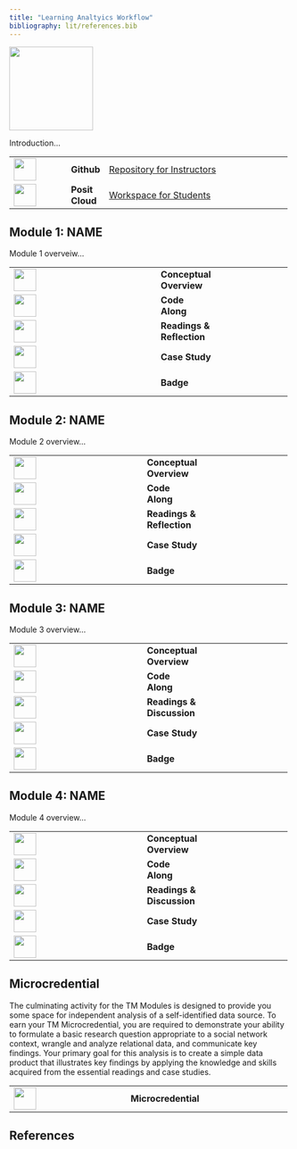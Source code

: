 ```yaml
---
title: "Learning Analtyics Workflow"
bibliography: lit/references.bib
---
```


![](images/law-micro.png){width="150"}

Introduction...

+------------------------------------+-----------------+-----------------------------------------------------------------------------------------------------------------------+
| ![](images/github.png){width="40"} | **Github\       | [Repository for Instructors](https://github.com/laser-institute/text-mining)                                          |
|                                    | **              |                                                                                                                       |
+------------------------------------+-----------------+-----------------------------------------------------------------------------------------------------------------------+
| ![](images/posit.png){width="40"}  | **Posit Cloud** | [Workspace for Students](https://posit.cloud/spaces/493094/join?access_code=qjsumVzA0HZYgrxOSizVbVPmDs7iHYS32yUQaqDe) |
+------------------------------------+-----------------+-----------------------------------------------------------------------------------------------------------------------+

## Module 1: NAME

Module 1 overveiw...

+-------------------------------------------------+----------------+------------------------+
| ![](images/conceptual-overview.png){width="40"} | **Conceptual\  |                        |
|                                                 | Overview**     |                        |
+-------------------------------------------------+----------------+------------------------+
| ![](images/code-along.png){width="40"}          | **Code Along** |                        |
+-------------------------------------------------+----------------+------------------------+
| ![](images/reading.png){width="40"}             | **Readings &\  |                        |
|                                                 | Reflection**   |                        |
+-------------------------------------------------+----------------+------------------------+
| ![](images/case-study.png){width="40"}          | **Case Study** |                        |
+-------------------------------------------------+----------------+------------------------+
| ![](images/sna-badge-1.png){width="40"}         | **Badge**      |                        |
+-------------------------------------------------+----------------+------------------------+

## Module 2: NAME

Module 2 overview...

+------------------------------------------+----------------+---------------------------+
| ![](images/presentation.png){width="40"} | **Conceptual\  |                           |
|                                          | Overview**     |                           |
+------------------------------------------+----------------+---------------------------+
| ![](images/code-along.png){width="40"}   | **Code Along** |                           |
+------------------------------------------+----------------+---------------------------+
| ![](images/reading.png){width="40"}      | **Readings &\  |                           |
|                                          | Reflection**   |                           |
+------------------------------------------+----------------+---------------------------+
| ![](images/case-study.png){width="40"}   | **Case Study** |                           |
+------------------------------------------+----------------+---------------------------+
| ![](images/sna-badge-2.png){width="40"}  | **Badge**      |                           |
+------------------------------------------+----------------+---------------------------+

## Module 3: NAME

Module 3 overview...

+------------------------------------------+----------------+---------------------------+
| ![](images/presentation.png){width="40"} | **Conceptual\  |                           |
|                                          | Overview**     |                           |
+------------------------------------------+----------------+---------------------------+
| ![](images/code-along.png){width="40"}   | **Code Along** |                           |
+------------------------------------------+----------------+---------------------------+
| ![](images/reading.png){width="40"}      | **Readings &\  |                           |
|                                          | Discussion**   |                           |
+------------------------------------------+----------------+---------------------------+
| ![](images/case-study.png){width="40"}   | **Case Study** |                           |
+------------------------------------------+----------------+---------------------------+
| ![](images/sna-badge-3.png){width="40"}  | **Badge**      |                           |
+------------------------------------------+----------------+---------------------------+

## Module 4: NAME

Module 4 overview...

+------------------------------------------+----------------+---------------------------+
| ![](images/presentation.png){width="40"} | **Conceptual\  |                           |
|                                          | Overview**     |                           |
+------------------------------------------+----------------+---------------------------+
| ![](images/code-along.png){width="40"}   | **Code Along** |                           |
+------------------------------------------+----------------+---------------------------+
| ![](images/reading.png){width="40"}      | **Readings &\  |                           |
|                                          | Discussion**   |                           |
+------------------------------------------+----------------+---------------------------+
| ![](images/case-study.png){width="40"}   | **Case Study** |                           |
+------------------------------------------+----------------+---------------------------+
| ![](images/sna-badge-4.jpg){width="40"}  | **Badge**      |                           |
+------------------------------------------+----------------+---------------------------+

## Microcredential

The culminating activity for the TM Modules is designed to provide you some space for independent analysis of a self-identified data source. To earn your TM Microcredential, you are required to demonstrate your ability to formulate a basic research question appropriate to a social network context, wrangle and analyze relational data, and communicate key findings. Your primary goal for this analysis is to create a simple data product that illustrates key findings by applying the knowledge and skills acquired from the essential readings and case studies.

+---------------------------------------+---------------------+----------------------------+
| ![](images/law-micro.png){width="40"} | **Microcredential** |                            |
+---------------------------------------+---------------------+----------------------------+

## References
